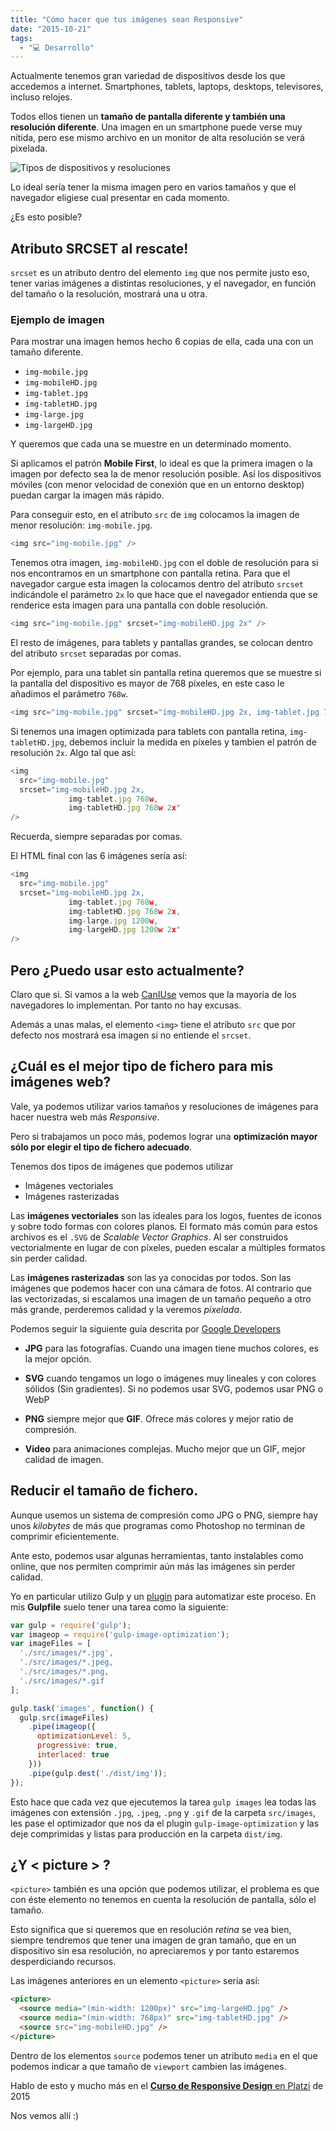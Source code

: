```yaml
---
title: "Cómo hacer que tus imágenes sean Responsive"
date: "2015-10-21"
tags:
  - "💻 Desarrollo"
---
```


Actualmente tenemos gran variedad de dispositivos desde los que accedemos a internet. Smartphones, tablets, laptops, desktops, televisores, incluso relojes.

Todos ellos tienen un **tamaño de pantalla diferente y también una resolución diferente**. Una imagen en un smartphone puede verse muy nítida, pero ese mismo archivo en un monitor de alta resolución se verá pixelada.

![Tipos de dispositivos y resoluciones](/images/imagenes-responsive/resoluciones-y-tamanos-de-pantalla-responsive.png)

Lo ideal sería tener la misma imagen pero en varios tamaños y que el navegador eligiese cual presentar en cada momento.

¿Es esto posible?

## Atributo SRCSET al rescate!

`srcset` es un atributo dentro del elemento `img` que nos permite justo eso, tener varias imágenes a distintas resoluciones, y el navegador, en función del tamaño o la resolución, mostrará una u otra.

### Ejemplo de imagen

Para mostrar una imagen hemos hecho 6 copias de ella, cada una con un tamaño diferente.

- `img-mobile.jpg`
- `img-mobileHD.jpg`
- `img-tablet.jpg`
- `img-tabletHD.jpg`
- `img-large.jpg`
- `img-largeHD.jpg`

Y queremos que cada una se muestre en un determinado momento.

Si aplicamos el patrón **Mobile First**, lo ideal es que la primera imagen o la imagen por defecto sea la de menor resolución posible. Así los dispositivos móviles (con menor velocidad de conexión que en un entorno desktop) puedan cargar la imagen más rápido.

Para conseguir esto, en el atributo `src` de `img` colocamos la imagen de menor resolución: `img-mobile.jpg`.

```javascript
<img src="img-mobile.jpg" />
```

Tenemos otra imagen, `img-mobileHD.jpg` con el doble de resolución para si nos encontramos en un smartphone con pantalla retina. Para que el navegador cargue esta imagen la colocamos dentro del atributo `srcset` indicándole el parámetro `2x` lo que hace que el navegador entienda que se renderice esta imagen para una pantalla con doble resolución.

```javascript
<img src="img-mobile.jpg" srcset="img-mobileHD.jpg 2x" />
```

El resto de imágenes, para tablets y pantallas grandes, se colocan dentro del atributo `srcset` separadas por comas.

Por ejemplo, para una tablet sin pantalla retina queremos que se muestre si la pantalla del dispositivo es mayor de 768 píxeles, en este caso le añadimos el parámetro `768w`.

```javascript
<img src="img-mobile.jpg" srcset="img-mobileHD.jpg 2x, img-tablet.jpg 768w" />
```

Si tenemos una imagen optimizada para tablets con pantalla retina, `img-tabletHD.jpg`, debemos incluir la medida en píxeles y tambien el patrón de resolución `2x`. Algo tal que así:

```javascript
<img
  src="img-mobile.jpg"
  srcset="img-mobileHD.jpg 2x, 
             img-tablet.jpg 768w, 
             img-tabletHD.jpg 768w 2x"
/>
```

Recuerda, siempre separadas por comas.

El HTML final con las 6 imágenes sería así:

```javascript
<img
  src="img-mobile.jpg"
  srcset="img-mobileHD.jpg 2x, 
             img-tablet.jpg 768w, 
             img-tabletHD.jpg 768w 2x, 
             img-large.jpg 1200w, 
             img-largeHD.jpg 1200w 2x"
/>
```

## Pero ¿Puedo usar esto actualmente?

Claro que si. Si vamos a la web [CanIUse](http://caniuse.com/#search=srcset) vemos que la mayoría de los navegadores lo implementan. Por tanto no hay excusas.

Además a unas malas, el elemento `<img>` tiene el atributo `src` que por defecto nos mostrará esa imagen si no entiende el `srcset`.

## ¿Cuál es el mejor tipo de fichero para mis imágenes web?

Vale, ya podemos utilizar varios tamaños y resoluciones de imágenes para hacer nuestra web más _Responsive_.

Pero si trabajamos un poco más, podemos lograr una **optimización mayor sólo por elegir el tipo de fichero adecuado**.

Tenemos dos tipos de imágenes que podemos utilizar

- Imágenes vectoriales
- Imágenes rasterizadas

Las **imágenes vectoriales** son las ideales para los logos, fuentes de iconos y sobre todo formas con colores planos. El formato más común para estos archivos es el `.SVG` de _Scalable Vector Graphics_. Al ser construidos vectorialmente en lugar de con píxeles, pueden escalar a múltiples formatos sin perder calidad.

Las **imágenes rasterizadas** son las ya conocidas por todos. Son las imágenes que podemos hacer con una cámara de fotos. Al contrario que las vectorizadas, si escalamos una imagen de un tamaño pequeño a otro más grande, perderemos calidad y la veremos _pixelada_.

Podemos seguir la siguiente guía descrita por [Google Developers](https://developers.google.com/web/fundamentals/design-and-ui/media/images/optimize-images-for-performance?hl=en)

- **JPG** para las fotografías. Cuando una imagen tiene muchos colores, es la mejor opción.

- **SVG** cuando tengamos un logo o imágenes muy lineales y con colores sólidos (Sin gradientes). Si no podemos usar SVG, podemos usar PNG o WebP

- **PNG** siempre mejor que **GIF**. Ofrece más colores y mejor ratio de compresión.

- **Video** para animaciones complejas. Mucho mejor que un GIF, mejor calidad de imagen.

## Reducir el tamaño de fichero.

Aunque usemos un sistema de compresión como JPG o PNG, siempre hay unos _kilobytes_ de más que programas como Photoshop no terminan de comprimir eficientemente.

Ante esto, podemos usar algunas herramientas, tanto instalables como online, que nos permiten comprimir aún más las imágenes sin perder calidad.

Yo en particular utilizo Gulp y un [plugin](https://www.npmjs.com/package/gulp-image-optimization) para automatizar este proceso. En mis **Gulpfile** suelo tener una tarea como la siguiente:

```javascript
var gulp = require('gulp');
var imageop = require('gulp-image-optimization');
var imageFiles = [
  './src/images/*.jpg',
  './src/images/*.jpeg,
  './src/images/*.png,
  './src/images/*.gif
];

gulp.task('images', function() {
  gulp.src(imageFiles)
    .pipe(imageop({
      optimizationLevel: 5,
      progressive: true,
      interlaced: true
    }))
    .pipe(gulp.dest('./dist/img'));
});
```

Esto hace que cada vez que ejecutemos la tarea `gulp images` lea todas las imágenes con extensión `.jpg`, `.jpeg`, `.png` y `.gif` de la carpeta `src/images`, les pase el optimizador que nos da el plugin `gulp-image-optimization` y las deje comprimidas y listas para producción en la carpeta `dist/img`.

## ¿Y < picture > ?

`<picture>` también es una opción que podemos utilizar, el problema es que con éste elemento no tenemos en cuenta la resolución de pantalla, sólo el tamaño.

Esto significa que si queremos que en resolución _retina_ se vea bien, siempre tendremos que tener una imagen de gran tamaño, que en un dispositivo sin esa resolución, no apreciaremos y por tanto estaremos desperdiciando recursos.

Las imágenes anteriores en un elemento `<picture>` sería así:

```html
<picture>
  <source media="(min-width: 1200px)" src="img-largeHD.jpg" />
  <source media="(min-width: 768px)" src="img-tabletHD.jpg" />
  <source src="img-mobileHD.jpg" />
</picture>
```

Dentro de los elementos `source` podemos tener un atributo `media` en el que podemos indicar a que tamaño de `viewport` cambien las imágenes.

Hablo de esto y mucho más en el [**Curso de Responsive Design** en Platzi](https://platzi.com/cursos/responsive-design/?utm_source=carlosazaustre&utm_medium=cta&utm_campaign=responsive-design) de 2015

Nos vemos allí :)
